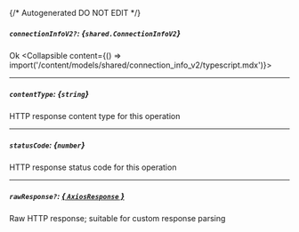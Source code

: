 {/* Autogenerated DO NOT EDIT  */}

##### `connectionInfoV2?`: *{`shared.ConnectionInfoV2`}*
Ok
<Collapsible content={() => import('/content/models/shared/connection_info_v2/typescript.mdx')}>
</Collapsible>

---
##### `contentType`: *{`string`}*
HTTP response content type for this operation

---
##### `statusCode`: *{`number`}*
HTTP response status code for this operation

---
##### `rawResponse?`: [*{ `AxiosResponse` }*](https://axios-http.com/docs/res_schema)
Raw HTTP response; suitable for custom response parsing

